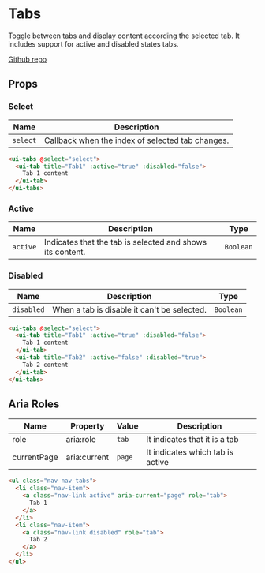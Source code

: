 
# Tabs
Toggle between tabs and display content according the selected tab. It includes support for active and disabled states tabs.

[Github repo](https://github.com/unicoderns/ui/tree/master/packages/tabs)

<Canvas>
  <Story id="ui-bootstrap-tabs--default"/>
</Canvas>

## Props

### Select

| Name | Description |
| ---- | ---- |
| `select` | Callback when the index of selected tab changes. |

```html
<ui-tabs @select="select">
  <ui-tab title="Tab1" :active="true" :disabled="false">
    Tab 1 content
  </ui-tab>
</ui-tabs>
```

### Active
| Name | Description | Type |
| ---- | ---- | ---- |
| `active` | Indicates that the tab is selected and shows its content. | `Boolean` |


### Disabled
| Name | Description | Type |
| ---- | ---- | ---- |
| `disabled` | When a tab is disable it can't be selected. | `Boolean`

```html
<ui-tabs @select="select">
  <ui-tab title="Tab1" :active="true" :disabled="false">
    Tab 1 content
  </ui-tab>
  <ui-tab title="Tab2" :active="false" :disabled="true">
    Tab 2 content
  </ui-tab>
</ui-tabs>
```

## Aria Roles
| Name | Property | Value | Description |
| ---- | -------- | ----- | ----------- |
| role | aria:role | `tab` | It indicates that it is a tab |
| currentPage | aria:current | `page` |It indicates which tab is active |

```html
<ul class="nav nav-tabs">
  <li class="nav-item">
    <a class="nav-link active" aria-current="page" role="tab">
      Tab 1
    </a>
  </li>
  <li class="nav-item">
    <a class="nav-link disabled" role="tab">
      Tab 2
    </a>
  </li>
</ul>
```
